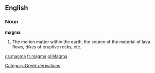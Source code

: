 ==English==

===Noun===

'''magma'''

#The molten matter within the earth, the source of the material of lava flows, dikes of eruptive rocks, etc.

[[Category:Greek derivations]]

[[cs:magma]]
[[fr:magma]]
[[pl:Magma]]